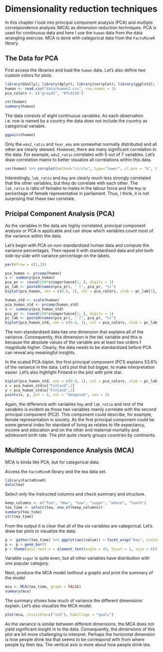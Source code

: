 # Dimensionality reduction techniques

In this chapter I look into principal component analysis (PCA) and multiple correspondence analysis (MCA) as dimension reduction techniques. PCA is used for continuous data and here I use the `human` data from the data wrangling exercise. MCA is done with categorical data from the `FactoMineR` library.

## The Data for PCA
First access the libraries and load the `human` data. Let's also define two custom colors for plots.
```r
library(GGally); library(dplyr); library(corrplot); library(ggplot2); library(tidyr)
human <- read.csv("data/human2.csv", row.names = 1)
pca_colors <- c("gray45", "#fcd116")
```

```r
str(human)
summary(human)
```
The data consists of eight continuous variables. As each observation  i.e. row is named by a country the data does not include the country as categorical variable.

<!-- Show a graphical overview of the data and show summaries of the variables in the data. Describe and interpret the outputs, commenting on the distributions of the variables and the relationships between them. (0-3 points) -->
```r
ggpairs(human)
```

Only the `edu2_ratio` and `Year_edu` are somewhat normally distributed and all other are clearly skewed. However, there are many significant correlation in the data. For example, `edu2_ratio` correlates with 5 out of 7 variables. Let's draw correlation matrix to better visualize all correlations within this data.
```r
cor(human) %>% corrplot(method="circle", type="lower", cl.pos = "b", tl.pos = "d", tl.cex = 0.6)
```

Interestingly, `lab_ratio` and `Rep` are clearly much less strongly correlated that the other variables, but they do correlate with each other. The `lab_ratio` is ratio of females to males in the labour force and the `Rep` is percentage of female representative in parliament. Thus, I think, it is not surprising that these two correlate.

## Pricipal Component Analysis (PCA)

As the variables in the data are highly correlated, principal component analysis or PCA is applicable and can show which variables count most of the variance within the data.
<!-- Perform principal component analysis (PCA) on the not standardized human data. Show the variability captured by the principal components. Draw a biplot displaying the observations by the first two principal components (PC1 coordinate in x-axis, PC2 coordinate in y-axis), along with arrows representing the original variables. (0-2 points) -->
<!-- Standardize the variables in the human data and repeat the above analysis. Interpret the results of both analysis (with and without standardizing). Are the results different? Why or why not? Include captions (brief descriptions) in your plots where you describe the results by using not just your variable names, but the actual phenomenons they relate to. (0-4 points) -->

Let's begin with PCA on non-standardized human data and compute the variance percentages. Then repeat it with standardized data and plot both side-by-side with variance percentage on the labels.
```r
par(mfrow = c(1,2))

pca_human <- prcomp(human)
s <- summary(pca_human)
pca_pr <- round(100*s$importance[2, ], digits = 1)
pc_lab <- paste0(names(pca_pr), " (", pca_pr, "%)")
biplot(pca_human, cex = c(0.8, 1), col = pca_colors, xlab = pc_lab[1], ylab = pc_lab[2])

human_std <- scale(human)
pca_human_std <- prcomp(human_std)
s <- summary(pca_human_std)
pca_pr <- round(100*s$importance[2, ], digits = 1)
pc_lab <- paste0(names(pca_pr), " (", pca_pr, "%)")
biplot(pca_human_std, cex = c(0.8, 1), col = pca_colors, xlab = pc_lab[1], ylab = pc_lab[2])
```

The non-standardized data has one dimension that explains all of the variance. Consequently, this dimension is the `GNI` variable and this is because the absolute values of the variable are at least two orders f magnitude higher. Clearly, the data needs to be standardized before PCA can reveal any meaningful insights.

In the scaled PCA-biplot, the first principal component (PC1) explains 53.6% of the variance in the data. Let's plot that but bigger, to make interpretation easier. Let's also highlight Finland in the plot with pink star.
```r
biplot(pca_human_std, cex = c(0.8, 1), col = pca_colors, xlab = pc_lab[1], ylab = pc_lab[2])
x = pca_human_std$x["Finland",1]
y = pca_human_std$x["Finland",2]
points(x, y, pch = 8, col = "deeppink", cex = 2)
```
<!-- Give your personal interpretations of the first two principal component dimensions based on the biplot drawn after PCA on the standardized human data. (0-2 points) -->
Again, the difference with variables `Rep` and `lab_ratio` and rest of the variables is evident as those two variables mainly correlate with the second principal component (PC2). This component could describe, for example, female representation in society. As the first principal component could be some general index for standard of living as relates to life expectancy, income and education and on the other end maternal mortality and adolescent birth rate. The plot quite clearly groups countries by continents.

## Multiple Correspondence Analysis (MCA)

MCA is kinda like PCA, but for categorical data.
<!-- Load the tea dataset from the package Factominer. Explore the data briefly: look at the structure and the dimensions of the data and visualize it. Then do Multiple Correspondence Analysis on the tea data (or to a certain columns of the data, it’s up to you). Interpret the results of the MCA and draw at least the variable biplot of the analysis. You can also explore other plotting options for MCA. Comment on the output of the plots. (0-4 points) -->

Access the `FactoMineR` library and the tea data set.
```r
library(FactoMineR)
data(tea)
```

Select only the instructed columns and check summary and structure.
```r
keep_columns <- c("Tea", "How", "how", "sugar", "where", "lunch")
tea_time <- select(tea, one_of(keep_columns))
summary(tea_time)
str(tea_time)
```

From the output it is clear that all of the six variables are categorical. Let's draw bar plots to visualize the data.
```r
p <- gather(tea_time) %>% ggplot(aes(value)) + facet_wrap("key", scales = "free")
p <- p + geom_bar()
p + theme(axis.text.x = element_text(angle = 45, hjust = 1, size = 8))
```

Variable `sugar` is quite even, but all other variables have distribution with one popular category.

Next, produce the MCA model (without a graph) and print the summary of the model
```r
mca <- MCA(tea_time, graph = FALSE)
summary(mca)
```

The summary shows how much of variance the different dimensions explain. Let's also visualize the MCA model.
```r
plot(mca, invisible=c("ind"), habillage = "quali")
```

As the variance is similar between different dimensions, the MCA does not yield significant insight in to the data. Consequently, the dimensions of this plot are bit more challenging to interpret. Perhaps the horizontal dimension is how people drink tea that seems to be correspond with from where people by their tea. The vertical axis is more about how people drink tea.
